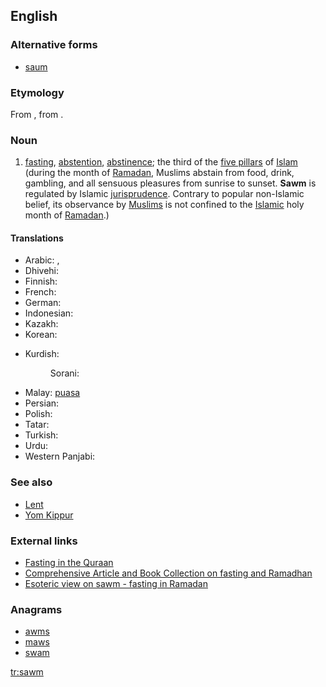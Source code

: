 ==English==
{{wikipedia}}
{{wikiquote}}

===Alternative forms===
* [[saum]]

===Etymology===
From {{etyl|ar}} {{term|صوم|صَوْم|tr=ṣawm|fasting; abstaining from food, drink, and sex|lang=ar}}, from {{etyl|syc}} {{term|ܨܘܡܐ|tr=ṣawmāʾ|lang=syc}}.

===Noun===
{{en-noun|?}}

# {{Islam}} [[fasting]], [[abstention]], [[abstinence]]; the third of the [[five pillars]] of [[Islam]] (during the month of [[Ramadan]], Muslims abstain from food, drink, gambling, and all sensuous pleasures from sunrise to sunset. '''Sawm''' is regulated by Islamic [[jurisprudence]]. Contrary to popular non-Islamic belief, its observance by [[Muslim]]s is not confined to the [[Islamic]] holy month of [[Ramadan]].)

====Translations====
{{trans-top|fasting, abstention}}
* Arabic: {{t|ar|صوم|tr=ʂawm|m}}, {{t|ar|صيام|tr=ʂiyām|sc=Arab}}
* Dhivehi: {{t|dv|ރޯދަ}}
* Finnish: {{t-|fi|saum}}
* French: {{t|fr|saoum|m}}
* German: {{t+|de|Saum}}
* Indonesian: {{t|id|puasa}}
* Kazakh: {{t|kk|ораза|tr=oraza|sc=Cyrl}}
* Korean: {{t|ko|사움|tr=saum}}
{{trans-mid}}
* Kurdish: {{t|ku|rojî}}
*: Sorani: {{tø|ckb|ڕۆژوو|tr=rojû|sc=ku-Arab}}
* Malay: [[puasa]]
* Persian: {{t|fa|روزه|tr=roza}}
* Polish: {{t-|pl|saum|m}}
* Tatar: {{t|tt|ураза|tr=uraza|sc=Cyrl}}
* Turkish: {{t|tr|oruç}}
* Urdu: {{t|ur|روزہ|tr=roza|m}}
* Western Panjabi: {{tø|pnb|روزہ|tr=roza|sc=pnb-Arab}}
{{trans-bottom}}

===See also===
* [[Lent]]
* [[Yom Kippur]]

===External links===
* [http://www.haqislam.org/ramadan/fasting-in-quraan.htm Fasting in the Quraan]
* [http://abdurrahman.org/ramadhan/index.html Comprehensive Article and Book Collection on fasting and Ramadhan]
* [http://www.islamfrominside.com/Pages/Articles/Fast%20until%20the%20night%20%28Ramadan%29.html Esoteric view on sawm - fasting in Ramadan]

===Anagrams===
* [[awms#English|awms]]
* [[maws#English|maws]]
* [[swam#English|swam]]

[[tr:sawm]]